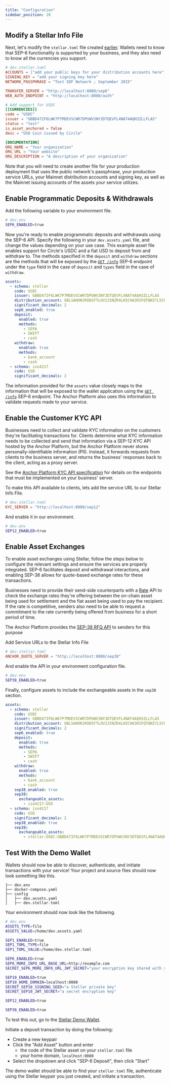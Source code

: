 ```yaml
---
title: "Configuration"
sidebar_position: 20
---
```



## Modify a Stellar Info File

Next, let's modify the `stellar.toml` file created [earlier][sep1-ap]. Wallets need to know that SEP-6 functionality is supported by your business, and they also need to know all the currencies you support.

<CodeExample>

```toml
# dev.stellar.toml
ACCOUNTS = ["add your public keys for your distribution accounts here"]
SIGNING_KEY = "add your signing key here"
NETWORK_PASSPHRASE = "Test SDF Network ; September 2015"

TRANSFER_SERVER = "http://localhost:8080/sep6"
WEB_AUTH_ENDPOINT = "http://localhost:8080/auth"

# Add support for USDC
[[CURRENCIES]]
code = "USDC"
issuer = "GBBD47IF6LWK7P7MDEVSCWR7DPUWV3NY3DTQEVFL4NAT4AQH3ZLLFLA5"
status = "test"
is_asset_anchored = false
desc = "USD Coin issued by Circle"

[DOCUMENTATION]
ORG_NAME = "Your organization"
ORG_URL = "Your website"
ORG_DESCRIPTION = "A description of your organization"
```

</CodeExample>

Note that you will need to create another file for your production deployment that uses the public network's passphrase, your production service URLs, your Mainnet distribution accounts and signing key, as well as the Mainnet issuing accounts of the assets your service utilizes.

## Enable Programmatic Deposits & Withdrawals

Add the following variable to your environment file.

<CodeExample>

```bash
# dev.env
SEP6_ENABLED=true
```

</CodeExample>

Now you're ready to enable programmatic deposits and withdrawals using the SEP-6 API. Specify the following in your `dev.assets.yaml` file, and change the values depending on your use case. This example asset file enables support for Circle's USDC and a fiat USD to deposit from and withdraw to. The methods specified in the `deposit` and `withdraw` sections are the methods that will be exposed by the [`GET /info`][sep-6] SEP-6 endpoint under the `type` field in the case of `deposit` and `types` field in the case of `withdraw`.

<CodeExample>

```yaml
assets:
  - schema: stellar
    code: USDC
    issuer: GBBD47IF6LWK7P7MDEVSCWR7DPUWV3NY3DTQEVFL4NAT4AQH3ZLLFLA5
    distribution_account: GBLSAHONJRODSFTLOV225NZR4LHICH63RIFQTQN37L5CRTR2IMQ5UEK7
    significant_decimals: 2
    sep6_enabled: true
    deposit:
      enabled: true
      methods:
        - SEPA
        - SWIFT
        - cash
    withdraw:
      enabled: true
      methods:
        - bank_account
        - cash
  - schema: iso4217
    code: USD
    significant_decimals: 2
```

</CodeExample>

The information provided for the `assets` value closely maps to the information that will be exposed to the wallet application using the [`GET /info`][sep-6] SEP-6 endpoint. The Anchor Platform also uses this information to validate requests made to your service.

## Enable the Customer KYC API

Businesses need to collect and validate KYC information on the customers they're facilitating transactions for. Clients determine what KYC information needs to be collected and send that information via a SEP-12 KYC API hosted by the Anchor Platform, but the Anchor Platform never stores personally-identifiable information (PII). Instead, it forwards requests from clients to the business server, and returns the business' responses back to the client, acting as a proxy server.

See the [Anchor Platform KYC API specification][platform-api-kyc] for details on the endpoints that must be implemented on your business' server.

To make this API available to clients, lets add the service URL to our Stellar Info File.

<CodeExample>

```toml
# dev.stellar.toml
KYC_SERVER = "http://localhost:8080/sep12"
```

</CodeExample>

And enable it in our environment.

<CodeExample>

```bash
# dev.env
SEP12_ENABLED=true
```

</CodeExample>

## Enable Asset Exchanges

To enable asset exchanges using Stellar, follow the steps below to configure the relevant settings and ensure the services are properly integrated. SEP-6 facilitates deposit and withdrawal interactions, and enabling SEP-38 allows for quote-based exchange rates for these transactions.

Businesses need to provide their send-side counterparts with a [Rate][get-rates-api] API to check the exchange rates they're offering between the on-chain asset being used for settlement and the fiat asset being used to pay the recipient. If the rate is competitive, senders also need to be able to request a commitment to the rate currently being offered from business for a short period of time.

The Anchor Platform provides the [SEP-38 RFQ API][sep38] to senders for this purpose

Add Service URLs to the Stellar Info File

<CodeExample>

```toml
# dev.stellar.toml
ANCHOR_QUOTE_SERVER = "http://localhost:8080/sep38"
```

</CodeExample>

And enable the API in your environment configuration file.

<CodeExample>

```bash
# dev.env
SEP38_ENABLED=true
```

</CodeExample>

Finally, configure assets to include the exchangeable assets in the `sep38` section.

<CodeExample>

```yaml
assets:
  - schema: stellar
    code: USDC
    issuer: GBBD47IF6LWK7P7MDEVSCWR7DPUWV3NY3DTQEVFL4NAT4AQH3ZLLFLA5
    distribution_account: GBLSAHONJRODSFTLOV225NZR4LHICH63RIFQTQN37L5CRTR2IMQ5UEK7
    significant_decimals: 2
    sep6_enabled: true
    deposit:
      enabled: true
      methods:
        - SEPA
        - SWIFT
        - cash
    withdraw:
      enabled: true
      methods:
        - bank_account
        - cash
    sep38_enabled: true
    sep38:
      exchangeable_assets:
        - iso4217:USD
  - schema: iso4217
    code: USD
    significant_decimals: 2
    sep38_enabled: true
    sep38:
      exchangeable_assets:
        - stellar:USDC:GBBD47IF6LWK7P7MDEVSCWR7DPUWV3NY3DTQEVFL4NAT4AQH3ZLLFLA5
```

</CodeExample>


## Test With the Demo Wallet

Wallets should now be able to discover, authenticate, and initiate transactions with your service! Your project and source files should now look something like this.

<CodeExample>

```
├── dev.env
├── docker-compose.yaml
├── config
│   ├── dev.assets.yaml
│   ├── dev.stellar.toml
```

</CodeExample>

Your environment should now look like the following.

<CodeExample>

```bash
# dev.env
ASSETS_TYPE=file
ASSETS_VALUE=/home/dev.assets.yaml

SEP1_ENABLED=true
SEP1_TOML_TYPE=file
SEP1_TOML_VALUE=/home/dev.stellar.toml

SEP6_ENABLED=true
SEP6_MORE_INFO_URL_BASE_URL=http://example.com
SECRET_SEP6_MORE_INFO_URL_JWT_SECRET="your encryption key shared with your business server"

SEP10_ENABLED=true
SEP10_HOME_DOMAIN=localhost:8080
SECRET_SEP10_SIGNING_SEED="a Stellar private key"
SECRET_SEP10_JWT_SECRET="a secret encryption key"

SEP12_ENABLED=true

SEP38_ENABLED=true
```

</CodeExample>

To test this out, go to the [Stellar Demo Wallet][stellar-demo-wallet].

Initiate a deposit transaction by doing the following:

- Create a new keypair
- Click the "Add Asset" button and enter
  - the code of the Stellar asset on your `stellar.toml` file
  - your home domain, `localhost:8080`
- Select the dropdown and click "SEP-6 Deposit", then click "Start"

The demo wallet should be able to find your `stellar.toml` file, authenticate using the Stellar keypair you just created, and initiate a transaction.

[sep-6]: https://github.com/stellar/stellar-protocol/blob/master/ecosystem/sep-0006.md
[sep1-ap]: ../sep1/README.mdx
[stellar-demo-wallet]: https://demo-wallet.stellar.org/
[get-rates-api]: ../../api-reference/callbacks/get-rates.api.mdx
[sep38]: https://github.com/stellar/stellar-protocol/blob/master/ecosystem/sep-0038.md
[platform-api-kyc]: ../../api-reference/callbacks/customer/README.mdx

